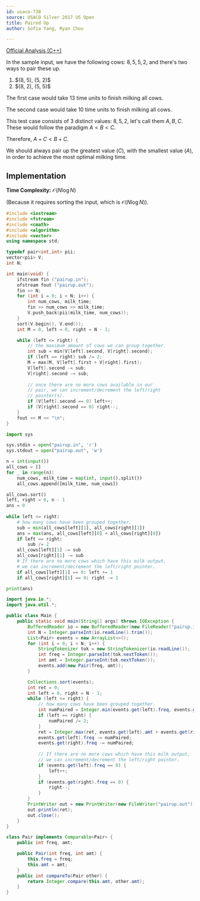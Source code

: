 ```yaml
---
id: usaco-738
source: USACO Silver 2017 US Open
title: Paired Up
author: Sofia Yang, Ryan Chou

---
```


[Official Analysis (C++)](http://www.usaco.org/current/data/sol_pairup_silver_open17.html)

In the sample input, we have the following cows:
$8, 5, 5, 2$, and there's two ways to pair these up.
<ol>
<li>$(8, 5), (5, 2)$</li>
<li>$(8, 2), (5, 5)$</li>
</ol>

The first case would take $13$ time units to finish milking all cows.

The second case would take $10$ time units to finish milking all cows.

This test case consists of 3 distinct values: $8, 5, 2$, let's call them $A, B, C$. These would follow the paradigm $A < B < C$.

Therefore, $A+C < B + C$.

We should always pair up the greatest value ($C$), with the smallest value ($A$), in order to achieve the most optimal milking time.

## Implementation
**Time Complexity:** $\mathcal{O}(N\log N)$

(Because it requires sorting the input, which is $\mathcal{O}(N\log N)$). 


<LanguageSection>
<CPPSection>

```cpp
#include <iostream>
#include <fstream>
#include <cmath>
#include <algorithm>
#include <vector>
using namespace std;

typedef pair<int,int> pii;
vector<pii> V;
int N;

int main(void) {
	ifstream fin ("pairup.in");
	ofstream fout ("pairup.out");
	fin >> N;
	for (int i = 0; i < N; i++) {
		int num_cows, milk_time;
		fin >> num_cows >> milk_time;
		V.push_back(pii(milk_time, num_cows));
	}
	sort(V.begin(), V.end());
	int M = 0, left = 0, right = N - 1;

	while (left <= right) {
		// the maximum amount of cows we can group together.
		int sub = min(V[left].second, V[right].second);
		if (left == right) sub /= 2;
		M = max(M, V[left].first + V[right].first);
		V[left].second -= sub;
		V[right].second -= sub;
		
		// once there are no more cows available in our 
		// pair, we can increment/decrement the left/right
		// pointer(s).
		if (V[left].second == 0) left++;
		if (V[right].second == 0) right--;
	}
	fout << M << "\n";
}
```  
</CPPSection>
<PySection>
	
```py
import sys

sys.stdin = open("pairup.in", 'r')
sys.stdout = open("pairup.out", 'w')

n = int(input())
all_cows = []
for _ in range(n):
	num_cows, milk_time = map(int, input().split())
	all_cows.append([milk_time, num_cows])

all_cows.sort()
left, right = 0, n - 1
ans = 0
	
while left <= right:
	# how many cows have been grouped together.
	sub = min(all_cows[left][1], all_cows[right][1])
	ans = max(ans, all_cows[left][0] + all_cows[right][0])
	if left == right:
		sub /= 2
	all_cows[left][1] -= sub
	all_cows[right][1] -= sub
	# If there are no more cows which have this milk output,
	# we can increment/decrement the left/right pointer.
	if all_cows[left][1] == 0: left += 1
	if all_cows[right][1] == 0: right -= 1

print(ans)
```
</PySection>
<JavaSection>


``` java
import java.io.*;
import java.util.*;

public class Main {
	public static void main(String[] args) throws IOException {
		BufferedReader io = new BufferedReader(new FileReader("pairup.in"));
		int N = Integer.parseInt(io.readLine().trim());
		List<Pair> events = new ArrayList<>();
		for (int i = 0; i < N; i++) {
			StringTokenizer tok = new StringTokenizer(io.readLine());
			int freq = Integer.parseInt(tok.nextToken());
			int amt = Integer.parseInt(tok.nextToken());
			events.add(new Pair(freq, amt));
		}

		Collections.sort(events);
		int ret = 0;
		int left = 0, right = N - 1;
		while (left <= right) {
			// how many cows have been grouped together.
			int numPaired = Integer.min(events.get(left).freq, events.get(right).freq);
			if (left == right) {
				numPaired /= 2;
			}
			ret = Integer.max(ret, events.get(left).amt + events.get(right).amt);
			events.get(left).freq -= numPaired;
			events.get(right).freq -= numPaired;
			
			// If there are no more cows which have this milk output,
			// we can increment/decrement the left/right pointer.
			if (events.get(left).freq == 0) {
				left++;
			}
			if (events.get(right).freq == 0) {
				right--;
			}
		}
		PrintWriter out = new PrintWriter(new FileWriter("pairup.out"));
		out.println(ret);
		out.close();
	}
}

class Pair implements Comparable<Pair> {
	public int freq, amt;

	public Pair(int freq, int amt) {
		this.freq = freq;
		this.amt = amt;
	}
	public int compareTo(Pair other) {
		return Integer.compare(this.amt, other.amt);
	}
}
```

</JavaSection>

</LanguageSection>
